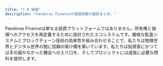 ```yaml
---
title: "7.0 結論"
description: "Pandoras Financeの価値提案の最終まとめ。"
---
```


Pandoras Financeは単なる投資プラットフォームではありません。所有権と価値へのアクセスを再定義するために設計されたエコシステムです。厳格な監査システムとブロックチェーン技術の効率性を組み合わせることで、私たちは物理世界とデジタル世界の間に信頼の架け橋を築いています。私たちは投資家にかつては手の届かなかった機会への入り口を、そしてプロジェクトには成長に必要な燃料を提供します。